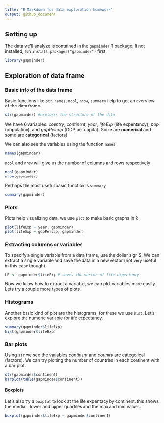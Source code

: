 ```yaml
---
title: "R Markdown for data exploration homework"
output: github_document
---
```


## Setting up

The data we'll analyze is contained in the `gapminder` R package. 
If not installed, run `install.packages("gapminder")` first.

```r
library(gapminder)
```


## Exploration of data frame

### Basic info of the data frame
Basic functions like `str`, `names`, `ncol`, `nrow`, `summary` help to get an overview of the data frame.

```r
str(gapminder) #explores the structure of the data

```

We have 6 variables: *country*, *continent*, *year*, *lifeExp* (life expentancy), *pop* (population), and *gdpPercap* (GDP per capita). Some are **numerical** and some are **categorical** (factors)

We can also see the variables using the function `names`

```r
names(gapminder)
```

`ncol` and `nrow` will give us the number of columns and rows respectively

```r
ncol(gapminder)
nrow(gapminder)
```

Perhaps the most useful basic function is `summary`

```r
summary(gapminder)
```

### Plots

Plots help visualizing data,  we use `plot` to make basic graphs in R

```r
plot(lifeExp ~ year, gapminder)
plot(lifeExp ~ gdpPercap, gapminder)
```

### Extracting columns or variables

To specify a single variable from a data frame, use the dollar sign $. We can extract a single variable and save the data in a new vector (not very useful in this case though).

```r
LE <- gapminder$lifeExp # saves the vector of life expectancy
```

Now we know how to extract a variable, we can plot variables more easily.
Lets try a couple more types of plots

### Histograms
Another basic kind of plot are the histograms, for these we use `hist`.
Let’s explore the numeric variable for life expectancy.

```r
summary(gapminder$lifeExp)
hist(gapminder$lifeExp)

```

### Bar plots

Using `str` we see the variables *continent* and *country* are categorical (factors). We can try plotting the number of countries in each continent with a bar plot.

```r
str(gapminder$continent)
barplot(table(gapminder$continent))
```
 
#### Boxplots

Let's also try a `boxplot` to look at the life expentacy by continent. this shows the median, lower and upper quartiles and the max and min values.

```r
boxplot(gapminder$lifeExp ~ gapminder$continent)
```

